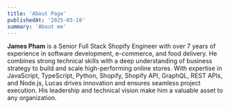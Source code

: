 ```yaml
---
title: 'About Page'
publishedAt: '2025-03-18'
summary: 'About me'
---
```


**James Pham** is a Senior Full Stack Shopify Engineer with over 7 years of experience in software development, e-commerce, and food delivery. He combines strong technical skills with a deep understanding of business strategy to build and scale high-performing online stores. With expertise in JavaScript, TypeScript, Python, Shopify, Shopify API, GraphQL, REST APIs, and Node.js, Lucas drives innovation and ensures seamless project execution. His leadership and technical vision make him a valuable asset to any organization.

<br />
